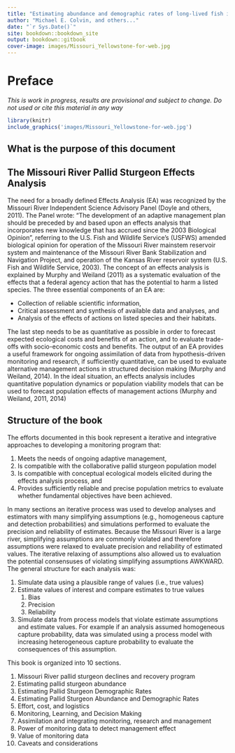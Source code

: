 ```yaml
--- 
title: "Estimating abundance and demographic rates of long-lived fish in the Missouri River"
author: "Michael E. Colvin, and others..."
date: "`r Sys.Date()`"
site: bookdown::bookdown_site
output: bookdown::gitbook
cover-image: images/Missouri_Yellowstone-for-web.jpg
---
```




# Preface {-}

*This is work in progress, results are provisional and subject to change.
Do not used or cite this material in any way*

```r
library(knitr)
include_graphics('images/Missouri_Yellowstone-for-web.jpg')
```

<!-- compile book

library(knitr)
bookdown::preview_chapter("index.Rmd",
    output_dir = "C:/Users/mcolvin/Documents/projects/Pallid Sturgeon/Analysis/PSPAP-Reboot/docs")

bookdown::render_book("",
    output="bookdown::gitbook",
    output_dir = "C:/Users/mcolvin/Documents/projects/Pallid Sturgeon/Analysis/PSPAP-Reboot/docs")

-->

## What is the purpose of this document {-}

## The Missouri River Pallid Sturgeon Effects Analysis {-}

The need for a broadly defined Effects Analysis (EA) was recognized by 
the Missouri River Independent Science Advisory Panel (Doyle and others, 
2011). The Panel wrote: “The development of an adaptive management 
plan should be preceded by and based upon an effects analysis that 
incorporates new knowledge that has accrued since the 2003 Biological 
Opinion”, referring to the U.S. Fish and Wildlife Service’s (USFWS) 
amended biological opinion for operation of the Missouri River mainstem 
reservoir system and maintenance of the Missouri River Bank 
Stabilization and Navigation Project, and operation of the Kansas River 
reservoir system (U.S. Fish and Wildlife Service, 2003). The concept of 
an effects analysis is explained by Murphy and Weiland (2011) as a 
systematic evaluation of the effects that a federal agency action that 
has the potential to harm a listed species. The three essential 
components of an EA are: 


* Collection of reliable scientific information,
* Critical assessment and synthesis of available data and analyses, and 
* Analysis of the effects of actions on listed species and their habitats.

The last step needs to be as quantitative as possible in order to 
forecast expected ecological costs and benefits of an action, and to 
evaluate trade-offs with socio-economic costs and benefits. The output 
of an EA provides a useful framework for ongoing assimilation of data 
from hypothesis-driven monitoring and research, if sufficiently 
quantitative, can be used to evaluate alternative management actions in 
structured decision making (Murphy and Weiland, 2014). In the ideal 
situation, an effects analysis includes quantitative population dynamics 
or population viability models that can be used to forecast population 
effects of management actions (Murphy and Weiland, 2011, 2014) 


## Structure of the book {-}

The efforts documented in this book represent a iterative and integrative
approaches to developing a monitoring program that:

1. Meets the needs of ongoing adaptive management,
2. Is compatible with the collaborative pallid sturgeon population model
3. Is compatible with conceptual ecological models elicited during the 
effects analysis process, and 
4. Provides sufficiently reliable and precise population metrics to 
evaluate whether fundamental objectives have been achieved. 


In many sections an iterative process was used to develop analyses and 
estimators with many simplifying assumptions (e.g., homogeneous capture 
and detection probabilities) and simulations performed to evaluate the 
precision and reliability of estimates. Because the Missouri River is 
a large river, simplifying assumptions are commonly violated and 
therefore assumptions were relaxed to evaluate precision and reliability 
of estimated values. The iterative relaxing of assumptions also allowed 
us to evaluation the potential consensuses of violating simplifying 
assumptions AWKWARD. The general structure for each analysis was: 



1. Simulate data using a plausible range of values (i.e., true values)
2. Estimate values of interest and compare estimates to true values
    1. Bias
    2. Precision
    3. Reliability
3. Simulate data from process models that violate estimate assumptions 
and estimate values. For example if an analysis assumed homogeneous 
capture probability, data was simulated using a process model with 
increasing heterogeneous capture probability to evaluate the 
consequences of this assumption. 



This book is organized into 10 sections. 

1. Missouri River pallid sturgeon declines and recovery program
2. Estimating pallid sturgeon abundance
3. Estimating Pallid Sturgeon Demographic Rates
4. Estimating Pallid Sturgeon Abundance and Demographic Rates
5. Effort, cost, and logistics
6. Monitoring, Learning, and Decision Making
7. Assimilation and integrating monitoring, research and management
8. Power of monitoring data to detect management effect
9. Value of monitoring data
10. Caveats and considerations
